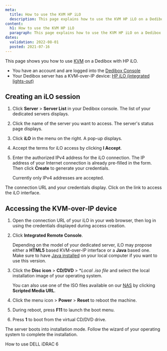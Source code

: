```yaml
---
meta:
  title: How to use the KVM HP iLO
  description: This page explains how to use the KVM HP iLO on a Dedibox
content:
  h1: How to use the KVM HP iLO
  paragraph: This page explains how to use the KVM HP iLO on a Dedibox
dates:
  validation: 2022-08-01
  posted: 2021-07-16
---
```



This page shows you how to use [KVM](/dedibox/kvm-over-ip/concepts/#kvm-over-ip) on a Dedibox with HP iLO.

<Message type="requirement">

  - You have an account and are logged into the [Dedibox Console](https://console.online.net) 
  - Your Dedibox server has a KVM-over-IP device: [HP iLO (integrated lights-out)](https://www.hpe.com/us/en/servers/integrated-lights-out-ilo.html)

</Message>

## Creating an iLO session

1. Click **Server** > **Server List** in your Dedibox console. The list of your dedicated servers displays.
2. Click the name of the server you want to access. The server's status page displays.
3. Click **iLO** in the menu on the right. A pop-up displays.

    <Lightbox src="scaleway_ilo.webp" alt="" />
4. Accept the terms for iLO access by clicking **I Accept**.
5. Enter the authorized IPv4 address for the iLO connection. The IP address of your Internet connection is already pre-filled in the form. Then click **Create** to generate your credentials.

    <Message type="note">

    Currently only IPv4 addresses are accepted.

    </Message>

The connection URL and your credentials display. Click on the link to access the iLO interface.

## Accessing the KVM-over-IP device 

1. Open the connection URL of your iLO in your web browser, then log in using the credentials displayed during access creation. 
2. Click **Integrated Remote Console**. 

    <Message type="tip">

    Depending on the model of your dedicated server, iLO may propose either a **HTML5** based KVM-over-IP interface or a **Java** based one. Make sure to have [Java installed](https://www.java.com/en/download/help/download_options.html) on your local computer if you want to use this version.

    </Message>
3. Click the **Disc icon** > **CD/DVD** > **Local *.iso file** and select the local installation image of your operating system.

    <Message type="tip">

    You can also use one of the ISO files available on our [NAS](https://virtualmedia.online.net/) by clicking **Scripted Media URL**.

    </Message>
4. Click the menu icon > **Power** > **Reset** to reboot the machine.
5. During reboot, press **F11** to launch the boot menu.

    <Lightbox src="scaleway_ilo_boot_menu.webp" alt="" />
6. Press **1** to boot from the virtual CD/DVD drive.

    <Lightbox src="scaleway_ilo_boot_options.webp" alt="" />

The server boots into installation mode. Follow the wizard of your operating system to complete the installation. 

<Navigation title="See Also">
  <NextButton to="/dedibox/kvm-over-ip/how-to/dell-idrac6/">How to use DELL iDRAC 6</NextButton>
</Navigation>